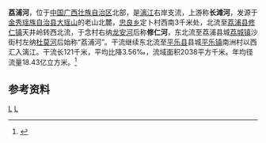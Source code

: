 {{Infobox River
  | river_name      = 荔浦河
  | image_name      =
  | image_size      = 
  | caption         = 
  | origin          = [[广西壮族自治区|广西壮族自治区]][[金秀瑶族自治县|金秀瑶族自治县]][[忠良乡|忠良乡]]定卜村西南
  | mouth           = 广西壮族自治区[[平乐县|平乐县]][[平乐镇_(平乐县)|平乐镇]]南洲村[[漓江|漓江]]
  | basin_countries = 广西金秀县、荔浦县、平乐县
  | length          = 121 km
  | elevation       = 
  | mouth_elevation = 
  | discharge       = 
  | watershed       = 2038 km<sup>2</sup>
}}
'''荔浦河'''，位于[[中国|中国]][[广西壮族自治区|广西壮族自治区]]北部，是[[漓江|漓江]]右岸支流，上游称'''长滩河'''，发源于[[金秀瑶族自治县|金秀瑶族自治县]][[大瑶山_(广西)|大瑶山]]的老山北麓，[[忠良乡|忠良乡]]定卜村西南3千米处，北流至[[荔浦县|荔浦县]][[修仁镇|修仁镇]]天井岭转西北流，于念村右纳[[龙安河_(荔浦河)|龙安河]]后称'''修仁河'''，东北流至荔浦县城[[荔城镇|荔城镇]]沙街村左纳[[杜莫河|杜莫河]]后始称“荔浦河”。干流继续东北流至[[平乐县|平乐县]]县城[[平乐镇_(平乐县)|平乐镇]]南洲村以西汇入漓江。干流长121千米，平均比降3.56‰，流域面积2038平方千米。年均径流量18.43亿立方米。<ref name="中国河湖大典">{{cite book zh |author=《[[中国河湖大典|中国河湖大典]]》编纂委员会 |title=《中国河湖大典·珠江卷》 |format=M |edition=1 |location=北京 |publisher=中国水利水电出版社 |date=2013年1月 |pages=193页 |id= ISBN 978-7-5170-0561-2}}</ref>

==参考资料==
{{reflist}}
{{桂林水系}}
[[Category:桂江水系|L]]
[[Category:广西河流|L]]